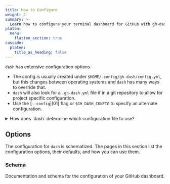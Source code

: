 ```yaml
---
title: How to Configure
weight: 2
summary: >-
  Learn how to configure your terminal dashboard for GitHub with gh-dash.
platen:
  menu:
    flatten_section: true
cascade:
  platen:
    title_as_heading: false
---
```



`dash` has extensive configuration options.

- The config is usually created under `$HOME/.config/gh-dash/config.yml`, but this
  changes between operating systems and `dash` has many ways to override that.
- `dash` will also look for a `.gh-dash.yml` file if in a git repository to allow
  for project specific configuration.
- Use the [`--config`][01] flag or `$GH_DASH_CONFIG` to specify an alternate configuration.

<details>
  <summary>How does `dash` determine which configuration file to use?</summary>
  Using the following logic:
1. If `$GH_DASH_CONFIG` is a non-empty string, `dash` will use this file for
   its configuration.
2. If `$GH_DASH_CONFIG` isn't set and you're in a git repository, it will look for `.gh-dash.yml` or `.gh-dash.yaml`
   in the repository root.
3. If neither of the above applies, then:
  - If `$XDG_CONFIG_HOME` is a non-empty string, the default path is `$XDG_CONFIG_HOME/gh-dash/config.yml`.
  - If `$XDG_CONFIG_HOME` isn't set, then:
    - On Linux and macOS systems, the default path is `$HOME/.config/gh-dash/config.yml`.
    - On Windows systems, the default path is `%USERPROFILE%\.config\gh-dash\config.yml`.

</details>

## Options

The configuration for `dash` is schematized. The pages in this section list the configuration
options, their defaults, and how you can use them.

### Schema

Documentation and schema for the configuration of your GitHub dashboard.

<CardGrid>
  <LinkCard
    title="PR Section"
    href="./pr-section"
    description="Documentation for configuring the PR sections of your GitHub dashboard."
  />
  <LinkCard
    title="Issue Section"
    href="./issue-section"
    description="Documentation for configuring the issue's sections of your GitHub dashboard."
  />
  <LinkCard
    title="Keybindings"
    href="./keybindings"
    description="Documentation for defining commands for your GitHub dashboard."
  />
  <LinkCard
    title="Searching"
    href="./searching"
    description="How to search and filter issues and prs"
  />
  <LinkCard
    title="Defaults"
    href="./defaults"
    description="Documentation for the default setting options for your GitHub dashboard."
  />
  <LinkCard
    title="Layout"
    href="./layout"
    description="Documentation for configuring your GitHub dashboard’s layout."
  />
  <LinkCard
    title="Theme"
    href="./theme"
    description="Documentation for configuring your GitHub dashboard’s theme."
  />
</CardGrid>
